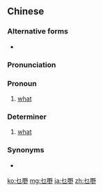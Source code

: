 ==Chinese==
{{zh-forms}}

===Alternative forms===
* {{zh-l|乜野}}

===Pronunciation===
{{zh-pron
|c=mat1 je5,mi1 je5
|cat=pron,deter
}}

===Pronoun===
{{zh-pronoun}}

# {{lb|zh|Cantonese}} [[what]]
#: {{zh-x|你 做 緊 乜嘢 呀{aa3}？|'''What''' are you doing?|C-GZ}}

===Determiner===
{{zh-det}}

# {{lb|zh|Cantonese}} [[what]]
#: {{zh-x|你 最 鍾意 嘅 係 乜嘢 顏色？|'''Which''' colour is your favourite?|C-GZ}}

===Synonyms===
{{zh-dial|什麼}}
* {{qualifier|emphatic}} {{zh-l|乜鬼}}

[[ko:乜嘢]]
[[mg:乜嘢]]
[[ja:乜嘢]]
[[zh:乜嘢]]